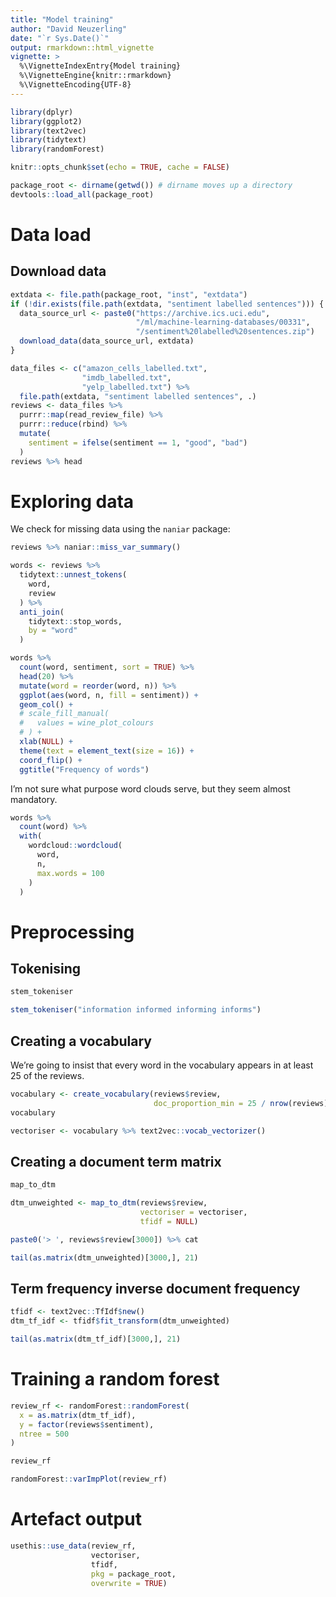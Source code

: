 ```yaml
---
title: "Model training"
author: "David Neuzerling"
date: "`r Sys.Date()`"
output: rmarkdown::html_vignette
vignette: >
  %\VignetteIndexEntry{Model training}
  %\VignetteEngine{knitr::rmarkdown}
  %\VignetteEncoding{UTF-8}
---
```


```r
library(dplyr)
library(ggplot2)
library(text2vec)
library(tidytext)
library(randomForest)

knitr::opts_chunk$set(echo = TRUE, cache = FALSE)

package_root <- dirname(getwd()) # dirname moves up a directory
devtools::load_all(package_root)
```

# Data load

## Download data

```r
extdata <- file.path(package_root, "inst", "extdata")
if (!dir.exists(file.path(extdata, "sentiment labelled sentences"))) {
  data_source_url <- paste0("https://archive.ics.uci.edu",
                            "/ml/machine-learning-databases/00331",
                            "/sentiment%20labelled%20sentences.zip")
  download_data(data_source_url, extdata)
}
```

```r
data_files <- c("amazon_cells_labelled.txt",
                "imdb_labelled.txt",
                "yelp_labelled.txt") %>% 
  file.path(extdata, "sentiment labelled sentences", .)
reviews <- data_files %>% 
  purrr::map(read_review_file) %>%
  purrr::reduce(rbind) %>% 
  mutate(
    sentiment = ifelse(sentiment == 1, "good", "bad")
  )
reviews %>% head
```

# Exploring data

We check for missing data using the `naniar` package:

```r
reviews %>% naniar::miss_var_summary()
```

```r
words <- reviews %>% 
  tidytext::unnest_tokens(
    word, 
    review
  ) %>% 
  anti_join(
    tidytext::stop_words, 
    by = "word"
  )
```

```r
words %>%
  count(word, sentiment, sort = TRUE) %>%
  head(20) %>%
  mutate(word = reorder(word, n)) %>%
  ggplot(aes(word, n, fill = sentiment)) +
  geom_col() + 
  # scale_fill_manual(
  #   values = wine_plot_colours
  # ) +
  xlab(NULL) +
  theme(text = element_text(size = 16)) +
  coord_flip() +
  ggtitle("Frequency of words")
```


I'm not sure what purpose word clouds serve, but they seem almost mandatory.

```r
words %>%
  count(word) %>%
  with(
    wordcloud::wordcloud(
      word, 
      n, 
      max.words = 100
    )
  )
```


# Preprocessing
## Tokenising


```r
stem_tokeniser
```

```r
stem_tokeniser("information informed informing informs")
```

## Creating a vocabulary

We're going to insist that every word in the vocabulary appears in at least 25 of the reviews.

```r
vocabulary <- create_vocabulary(reviews$review,
                                doc_proportion_min = 25 / nrow(reviews))
vocabulary
```

```r
vectoriser <- vocabulary %>% text2vec::vocab_vectorizer()
```

## Creating a document term matrix

```r
map_to_dtm
```

```r
dtm_unweighted <- map_to_dtm(reviews$review,
                             vectoriser = vectoriser,
                             tfidf = NULL)
```

```r
paste0('> ', reviews$review[3000]) %>% cat
```

```r
tail(as.matrix(dtm_unweighted)[3000,], 21)
```

## Term frequency inverse document frequency
```r
tfidf <- text2vec::TfIdf$new()
dtm_tf_idf <- tfidf$fit_transform(dtm_unweighted)
```

```r
tail(as.matrix(dtm_tf_idf)[3000,], 21)
```

# Training a random forest

```r
review_rf <- randomForest::randomForest(
  x = as.matrix(dtm_tf_idf),
  y = factor(reviews$sentiment),
  ntree = 500
)
```

```r
review_rf
```

```r
randomForest::varImpPlot(review_rf)
```

# Artefact output

```r
usethis::use_data(review_rf,
                  vectoriser,
                  tfidf,
                  pkg = package_root,
                  overwrite = TRUE)
```
